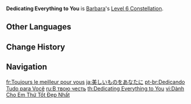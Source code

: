 {{Constellation Infobox
|image       = Constellation Dedicating Everything to You.png
|description = When Barbara is in the party but not on the field, and one of your own party members falls:<ul><li>Automatically revives the fallen character.</li><li>Fully restores the revived character's HP to 100%.</li></ul>This effect can only occur once every 15 mins.
|level       = 6
|character   = Barbara
|utility1    = Healing
|utility2    = Revival
|utility3    = Triggers on Character Death
}}
'''Dedicating Everything to You''' is [[Barbara]]'s [[Level 6 Constellation]].

==Other Languages==
{{Other Languages
|en      = Dedicating Everything to You
|zhs     = 将一切美好献给你
|zhs_rm  = Jiāng yīqiè měihǎo xiàn gěi nǐ
|zht     = 將一切美好獻給你
|zht_rm  = Jiāng yīqiè měihǎo xiàn gěi nǐ
|zh_tl   = Dedicating Everything to You
|ja      = 美しいものをあなたに
|ja_rm   = Utsukushii Mono wo Anata ni
|ja_tl   = Beautiful Things to You
|ko      = 이 세상의 아름다움을 당신에게
|ko_rm   = I Sesang-ui Areumda'um-eul Dangshin-ege
|ko_tl   = The Beauty of this World to You
|es      = Dedicándotelo todo
|es_tl   = Dedicating Everything to You
|fr      = Toujours le meilleur pour vous
|fr_tl   = Always the Best for You
|ru      = В твою честь
|ru_tl   = In Your Honor
|th      = Dedicating Everything to You
|vi      = Dành Cho Em Thứ Tốt Đẹp Nhất
|vi_tl   = Leaving the Best Things to You
|de      = Nur das Beste für dich
|de_tl   = Only the Best for You
|id      = Dedicating Everything to You
|pt      = Dedicando Tudo para Você
|pt_tl   = Dedicating Everything to You
|tr      = Her Şeyi Sana Adıyorum
|tr_tl   = 
|it      = Solo il meglio per te
|it_tl   = Only the Best For You
}}

==Change History==
{{Change History|1.0}}

==Navigation==
{{Talent Navbox|Barbara}}

[[fr:Toujours le meilleur pour vous]]
[[ja:美しいものをあなたに]]
[[pt-br:Dedicando Tudo para Você]]
[[ru:В твою честь]]
[[th:Dedicating Everything to You]]
[[vi:Dành Cho Em Thứ Tốt Đẹp Nhất]]